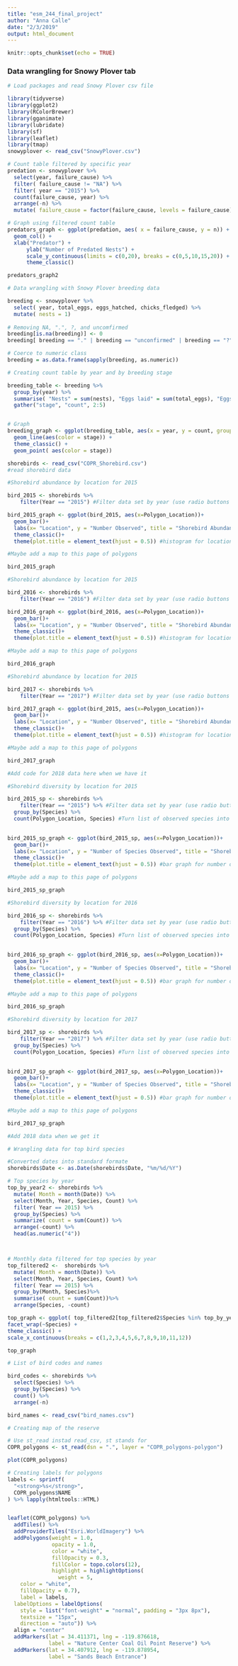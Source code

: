 ```yaml
---
title: "esm_244_final_project"
author: "Anna Calle"
date: "2/3/2019"
output: html_document
---
```


```r
knitr::opts_chunk$set(echo = TRUE)
```

### Data wrangling for Snowy Plover tab
```r
# Load packages and read Snowy Plover csv file

library(tidyverse)
library(ggplot2)
library(RColorBrewer)
library(gganimate)
library(lubridate)
library(sf)
library(leaflet)
library(tmap)
snowyplover <- read_csv("SnowyPlover.csv")

```


```r
# Count table filtered by specific year
predation <- snowyplover %>% 
  select(year, failure_cause) %>% 
  filter( failure_cause != "NA") %>%
  filter( year == "2015") %>% 
  count(failure_cause, year) %>%
  arrange(-n) %>% 
  mutate( failure_cause = factor(failure_cause, levels = failure_cause))

# Graph using filtered count table
predators_graph <- ggplot(predation, aes( x = failure_cause, y = n)) +
  geom_col() +
  xlab("Predator") +
      ylab("Number of Predated Nests") +
      scale_y_continuous(limits = c(0,20), breaks = c(0,5,10,15,20)) +
      theme_classic()

predators_graph2
```


```r
# Data wrangling with Snowy Plover breeding data

breeding <- snowyplover %>% 
  select( year, total_eggs, eggs_hatched, chicks_fledged) %>% 
  mutate( nests = 1)
 
# Removing NA, ".", ?, and uncomfirmed
breeding[is.na(breeding)] <- 0
breeding[ breeding == "." | breeding == "unconfirmed" | breeding == "?"] <- 0

# Coerce to numeric class
breeding = as.data.frame(sapply(breeding, as.numeric))

# Creating count table by year and by breeding stage

breeding_table <- breeding %>% 
  group_by(year) %>% 
  summarise( "Nests" = sum(nests), "Eggs laid" = sum(total_eggs), "Eggs hatched" = sum(eggs_hatched), "Fledged chicks" = sum(chicks_fledged)) %>% 
  gather("stage", "count", 2:5)


# Graph
breeding_graph <- ggplot(breeding_table, aes(x = year, y = count, group = stage)) +
  geom_line(aes(color = stage)) +
  theme_classic() +
  geom_point( aes(color = stage))

```
  

```r

shorebirds <- read_csv("COPR_Shorebird.csv")
#read shorebird data

```


```r

#Shorebird abundance by location for 2015

bird_2015 <- shorebirds %>% 
    filter(Year == "2015") #Filter data set by year (use radio buttons or drop down menu to select)

bird_2015_graph <- ggplot(bird_2015, aes(x=Polygon_Location))+
  geom_bar()+
  labs(x= "Location", y = "Number Observed", title = "Shorebird Abundance at COPR (2015)")+ 
  theme_classic()+
  theme(plot.title = element_text(hjust = 0.5)) #histogram for locations of where shorebirds were found in beach polygons

#Maybe add a map to this page of polygons

bird_2015_graph

```


```r
#Shorebird abundance by location for 2015

bird_2016 <- shorebirds %>% 
    filter(Year == "2016") #Filter data set by year (use radio buttons or drop down menu to select)

bird_2016_graph <- ggplot(bird_2016, aes(x=Polygon_Location))+
  geom_bar()+
  labs(x= "Location", y = "Number Observed", title = "Shorebird Abundance at COPR (2016)")+ 
  theme_classic()+
  theme(plot.title = element_text(hjust = 0.5)) #histogram for locations of where shorebirds were found in beach polygons

#Maybe add a map to this page of polygons

bird_2016_graph

```


```r

#Shorebird abundance by location for 2015

bird_2017 <- shorebirds %>% 
    filter(Year == "2017") #Filter data set by year (use radio buttons or drop down menu to select)

bird_2017_graph <- ggplot(bird_2015, aes(x=Polygon_Location))+
  geom_bar()+
  labs(x= "Location", y = "Number Observed", title = "Shorebird Abundance at COPR (2017)")+ 
  theme_classic()+
  theme(plot.title = element_text(hjust = 0.5)) #histogram for locations of where shorebirds were found in beach polygons

#Maybe add a map to this page of polygons

bird_2017_graph

```


```r
#Add code for 2018 data here when we have it

```


```r
#Shorebird diversity by location for 2015

bird_2015_sp <- shorebirds %>% 
    filter(Year == "2015") %>% #Filter data set by year (use radio buttons or drop down menu to select)
  group_by(Species) %>% 
  count(Polygon_Location, Species) #Turn list of observed species into counts of how many different species observed
  

bird_2015_sp_graph <- ggplot(bird_2015_sp, aes(x=Polygon_Location))+
  geom_bar()+
  labs(x= "Location", y = "Number of Species Observed", title = "Shorebird Diversity at COPR (2015)")+ 
  theme_classic()+
  theme(plot.title = element_text(hjust = 0.5)) #bar graph for number of species found in beach polygons 

#Maybe add a map to this page of polygons

bird_2015_sp_graph

```


```r
#Shorebird diversity by location for 2016

bird_2016_sp <- shorebirds %>% 
    filter(Year == "2016") %>% #Filter data set by year (use radio buttons or drop down menu to select)
  group_by(Species) %>% 
  count(Polygon_Location, Species) #Turn list of observed species into counts of how many different species observed
  

bird_2016_sp_graph <- ggplot(bird_2016_sp, aes(x=Polygon_Location))+
  geom_bar()+
  labs(x= "Location", y = "Number of Species Observed", title = "Shorebird Diversity at COPR (2016)")+ 
  theme_classic()+
  theme(plot.title = element_text(hjust = 0.5)) #bar graph for number of species found in beach polygons 

#Maybe add a map to this page of polygons

bird_2016_sp_graph

```


```r
#Shorebird diversity by location for 2017

bird_2017_sp <- shorebirds %>% 
    filter(Year == "2017") %>% #Filter data set by year (use radio buttons or drop down menu to select)
  group_by(Species) %>% 
  count(Polygon_Location, Species) #Turn list of observed species into counts of how many different species observed
  

bird_2017_sp_graph <- ggplot(bird_2017_sp, aes(x=Polygon_Location))+
  geom_bar()+
  labs(x= "Location", y = "Number of Species Observed", title = "Shorebird Diversity at COPR (2017)")+ 
  theme_classic()+
  theme(plot.title = element_text(hjust = 0.5)) #bar graph for number of species found in beach polygons 

#Maybe add a map to this page of polygons

bird_2017_sp_graph

```


```r
#Add 2018 data when we get it
```

```r
# Wrangling data for top bird species

#Converted dates into standard formate
shorebirds$Date <- as.Date(shorebirds$Date, "%m/%d/%Y")

# Top species by year
top_by_year2 <- shorebirds %>%
  mutate( Month = month(Date)) %>%
  select(Month, Year, Species, Count) %>% 
  filter( Year == 2015) %>% 
  group_by(Species) %>% 
  summarize( count = sum(Count)) %>% 
  arrange(-count) %>% 
  head(as.numeric("4"))



# Monthly data filtered for top species by year
top_filtered2 <-  shorebirds %>%
  mutate( Month = month(Date)) %>%
  select(Month, Year, Species, Count) %>% 
  filter( Year == 2015) %>% 
  group_by(Month, Species)%>%
  summarise( count = sum(Count))%>% 
  arrange(Species, -count)

top_graph <- ggplot( top_filtered2[top_filtered2$Species %in% top_by_year2$Species,], aes( x = Month, y = count)) + geom_col() + 
facet_wrap(~Species) +
theme_classic() +
scale_x_continuous(breaks = c(1,2,3,4,5,6,7,8,9,10,11,12))

top_graph

```

```r
# List of bird codes and names

bird_codes <- shorebirds %>% 
  select(Species) %>% 
  group_by(Species) %>% 
  count() %>% 
  arrange(-n)

bird_names <- read_csv("bird_names.csv")

```


```r
# Creating map of the reserve

# Use st_read instad read_csv, st stands for
COPR_polygons <- st_read(dsn = ".", layer = "COPR_polygons-polygon") 

plot(COPR_polygons)


```

```r
# Creating labels for polygons
labels <- sprintf(
  "<strong>%s</strong>",
  COPR_polygons$NAME
) %>% lapply(htmltools::HTML)


leaflet(COPR_polygons) %>% 
  addTiles() %>%
  addProviderTiles("Esri.WorldImagery") %>% 
  addPolygons(weight = 1.0,
              opacity = 1.0,
              color = "white",
              fillOpacity = 0.3,
              fillColor = topo.colors(12),
              highlight = highlightOptions(
                weight = 5,
    color = "white",
    fillOpacity = 0.7),
    label = labels,
  labelOptions = labelOptions(
    style = list("font-weight" = "normal", padding = "3px 8px"),
    textsize = "15px",
    direction = "auto")) %>% 
  align = "center"
  addMarkers(lat = 34.411371, lng = -119.876618,
             label = "Nature Center Coal Oil Point Reserve") %>% 
  addMarkers(lat = 34.407912, lng = -119.878954,
             label = "Sands Beach Entrance")
```














